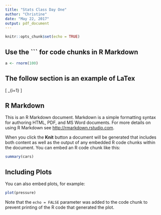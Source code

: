 ```yaml
---
title: "Stats Class Day One"
author: "Christine"
date: "May 22, 2017"
output: pdf_document
---
```


```r
knitr::opts_chunk$set(echo = TRUE)
```

## Use the ``` for code chunks in R Markdown

```r
a <- rnorm(100)
```

## The follow section is an example of LaTex
\[
 \sum_{i=1}
\]

## R Markdown

This is an R Markdown document. Markdown is a simple formatting syntax for authoring HTML, PDF, and MS Word documents. For more details on using R Markdown see <http://rmarkdown.rstudio.com>.

When you click the **Knit** button a document will be generated that includes both content as well as the output of any embedded R code chunks within the document. You can embed an R code chunk like this:

```r
summary(cars)
```

## Including Plots

You can also embed plots, for example:

```r
plot(pressure)
```

Note that the `echo = FALSE` parameter was added to the code chunk to prevent printing of the R code that generated the plot.
